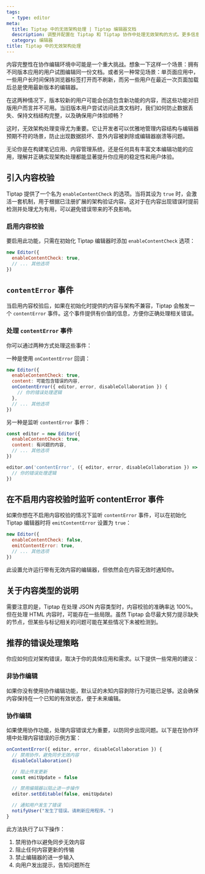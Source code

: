 ```yaml
---
tags:
  - type: editor
meta:
  title: Tiptap 中的无效架构处理 | Tiptap 编辑器文档
  description: 调整并配置在 Tiptap 和 Tiptap 协作中处理无效架构的方式。更多信息请查阅文档！
  category: 编辑器
title: Tiptap 中的无效架构处理
---
```


内容完整性在协作编辑环境中可能是一个重大挑战。想象一下这样一个场景：拥有不同版本应用的用户试图编辑同一份文档。或者另一种常见场景：单页面应用中，一些用户长时间保持浏览器标签打开而不刷新，而另一些用户在最近一次页面加载后总是使用最新版本的编辑器。

在这两种情况下，版本较新的用户可能会创造包含新功能的内容，而这些功能对旧版用户而言并不可用。当旧版本用户尝试访问此类文档时，我们如何防止数据丢失、保持文档结构完整，以及确保用户体验顺畅？

这时，无效架构处理变得尤为重要。它让开发者可以优雅地管理内容结构与编辑器预期不符的场景，防止出现数据损坏、意外内容被剥除或编辑器崩溃等问题。

无论你是在构建笔记应用、内容管理系统，还是任何具有丰富文本编辑功能的应用，理解并正确实现架构处理都能显著提升你应用的稳定性和用户体验。

## 引入内容校验

Tiptap 提供了一个名为 `enableContentCheck` 的选项。当将其设为 `true` 时，会激活一套机制，用于根据已注册扩展的架构验证内容。这对于在内容出现错误时提前检测并处理尤为有用，可以避免错误带来的不良影响。

### 启用内容校验

要启用此功能，只需在初始化 Tiptap 编辑器时添加 `enableContentCheck` 选项：

```jsx
new Editor({
  enableContentCheck: true,
  // ... 其他选项
})
```

## `contentError` 事件

当启用内容校验后，如果在初始化时提供的内容与架构不兼容，Tiptap 会触发一个 `contentError` 事件。这个事件提供有价值的信息，方便你正确处理相关错误。

### 处理 `contentError` 事件

你可以通过两种方式处理这些事件：

一种是使用 `onContentError` 回调：

```jsx
new Editor({
  enableContentCheck: true,
  content: 可能包含错误的内容,
  onContentError({ editor, error, disableCollaboration }) {
    // 你的错误处理逻辑
  },
  // ... 其他选项
})
```

另一种是监听 `contentError` 事件：

```jsx
const editor = new Editor({
  enableContentCheck: true,
  content: 有问题的内容,
  // ... 其他选项
})

editor.on('contentError', ({ editor, error, disableCollaboration }) => {
  // 你的错误处理逻辑
})
```

## 在不启用内容校验时监听 contentError 事件

如果你想在不启用内容校验的情况下监听 `contentError` 事件，可以在初始化 Tiptap 编辑器时将 `emitContentError` 设置为 `true`：

```jsx
new Editor({
  enableContentCheck: false,
  emitContentError: true,
  // ... 其他选项
})
```

此设置允许运行带有无效内容的编辑器，但依然会在内容无效时通知你。

## 关于内容类型的说明

需要注意的是，Tiptap 在处理 JSON 内容类型时，内容校验的准确率达 100%。但在处理 HTML 内容时，可能存在一些局限。虽然 Tiptap 会尽最大努力提示缺失的节点，但某些与标记相关的问题可能在某些情况下未被检测到。

## 推荐的错误处理策略

你应如何应对架构错误，取决于你的具体应用和需求。以下提供一些常用的建议：

### 非协作编辑

如果你没有使用协作编辑功能，默认证的未知内容剥除行为可能已足够。这会确保内容保持在一个已知的有效状态，便于未来编辑。

### 协作编辑

如果使用协作功能，处理内容错误尤为重要，以防同步出现问题。以下是在协作环境中处理内容错误的示例方案：

```jsx
onContentError({ editor, error, disableCollaboration }) {
  // 禁用协作，避免同步无效内容
  disableCollaboration()

  // 阻止传发更新
  const emitUpdate = false

  // 禁用编辑器以阻止进一步操作
  editor.setEditable(false, emitUpdate)

  // 通知用户发生了错误
  notifyUser("发生了错误。请刷新应用程序。")
}
```

此方法执行了以下操作：

1. 禁用协作以避免同步无效内容  
2. 阻止任何内容更新的传输  
3. 禁止编辑器的进一步输入  
4. 向用户发出提示，告知问题所在